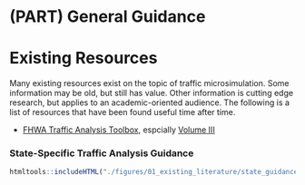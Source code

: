 # (PART) General Guidance{-}

# Existing Resources

Many existing resources exist on the topic of traffic microsimulation.
Some information may be old, but still has value.
Other information is cutting edge research, but applies to an academic-oriented audience.
The following is a list of resources that have been found useful time after time.

- [FHWA Traffic Analysis Toolbox](https://ops.fhwa.dot.gov/trafficanalysistools/index.htm), espcially [Volume III](https://ops.fhwa.dot.gov/trafficanalysistools/tat_vol3/vol3_guidelines.pdf)

### State-Specific Traffic Analysis Guidance {-}
```r
htmltools::includeHTML("./figures/01_existing_literature/state_guidance_map.html")
```
